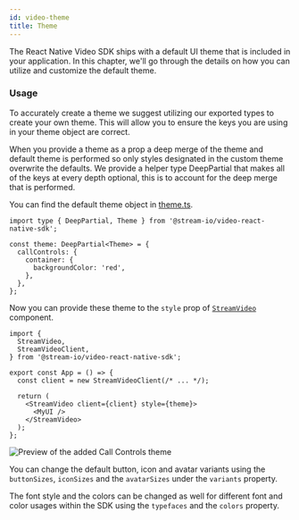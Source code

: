 ```yaml
---
id: video-theme
title: Theme
---
```


The React Native Video SDK ships with a default UI theme that is included in your application. In this chapter, we'll go through the details on how you can utilize and customize the default theme.

### Usage

To accurately create a theme we suggest utilizing our exported types to create your own theme. This will allow you to ensure the keys you are using in your theme object are correct.

When you provide a theme as a prop a deep merge of the theme and default theme is performed so only styles designated in the custom theme overwrite the defaults. We provide a helper type DeepPartial that makes all of the keys at every depth optional, this is to account for the deep merge that is performed.

You can find the default theme object in [theme.ts](https://github.com/GetStream/stream-video-js/blob/main/packages/react-native-sdk/src/theme/theme.ts).

```tsx
import type { DeepPartial, Theme } from '@stream-io/video-react-native-sdk';

const theme: DeepPartial<Theme> = {
  callControls: {
    container: {
      backgroundColor: 'red',
    },
  },
};
```

Now you can provide these theme to the `style` prop of [`StreamVideo`](../core/stream-video/#style) component.

```tsx
import {
  StreamVideo,
  StreamVideoClient,
} from '@stream-io/video-react-native-sdk';

export const App = () => {
  const client = new StreamVideoClient(/* ... */);

  return (
    <StreamVideo client={client} style={theme}>
      <MyUI />
    </StreamVideo>
  );
};
```

![Preview of the added Call Controls theme](../assets/04-ui-components/theme-preview.png)

You can change the default button, icon and avatar variants using the `buttonSizes`, `iconSizes` and the `avatarSizes` under the `variants` property.

The font style and the colors can be changed as well for different font and color usages within the SDK using the `typefaces` and the `colors` property.
